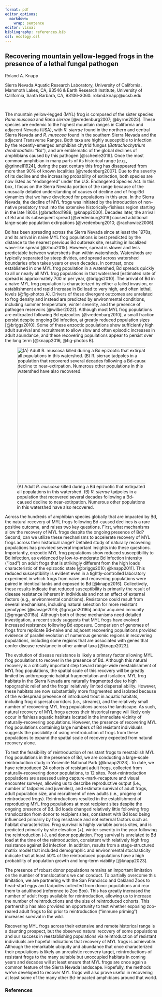 ```yaml
---
format: pdf
editor_options:
  markdown:
    wrap: sentence
editor: visual
bibliography: references.bib
csl: ecology.csl
---
```


## Recovering mountain yellow-legged frogs in the presence of a lethal fungal pathogen

Roland A. Knapp

Sierra Nevada Aquatic Research Laboratory, University of California, Mammoth Lakes, CA, 93546 & Earth Research Institute, University of California, Santa Barbara, CA, 93106-3060.
roland.knapp\@ucsb.edu

\

The mountain yellow-legged (MYL) frog is composed of the sister species *Rana muscosa* and *Rana sierrae* [@vredenburg2007; @byrne2023].
These species are endemic to the highest mountain ranges in California and adjacent Nevada (USA), with *R. sierrae* found in the northern and central Sierra Nevada and *R. muscosa* found in the southern Sierra Nevada and the adjacent Transverse Ranges.
Both taxa are highly susceptible to infection by the recently-emerged amphibian chytrid fungus (*Batrachochytrium dendrobatidis*: "Bd"), and are emblematic of the global declines of amphibians caused by this pathogen [@scheele2019].
Once the most common amphibian in many parts of its historical range [e.g., @grinnell1924], during the past century this frog has disappeared from more than 90% of known localities [@vredenburg2007].
Due to the severity of its decline and the increasing probability of extinction, both species are now listed as "endangered" under the U.S.
Endangered Species Act.
In this box, I focus on the Sierra Nevada portion of the range because of the unusually detailed understanding of causes of decline and of frog-Bd dynamics that we have developed for populations in this area.
In the Sierra Nevada, the decline of MYL frogs was initiated by the introduction of non-native predatory trout into the extensive historically-fishless region starting in the late 1800s [@bradford1989; @knapp2000].
Decades later, the arrival of Bd and its subsequent spread [@vredenburg2019] caused additional large-scale population extirpations [@vredenburg2010; @rachowicz2006].

Bd has been spreading across the Sierra Nevada since at least the 1970s, and its arrival in naive MYL frog populations is best predicted by the distance to the nearest previous Bd outbreak site, resulting in localized wave-like spread [@zhou2015].
However, spread is slower and less predictable between watersheds than within watersheds.
Watersheds are typically separated by steep divides, and spread across watershed boundaries often takes years or even decades.
In contrast, once established in one MYL frog population in a watershed, Bd spreads quickly to all or nearly all MYL frog populations in that watershed [estimated rate of spread is approximately 700 m per year, @briggs2010].
<!--#  The vectors responsible for Bd spread remain unknown, but the slow spread between drainages and low annual probability of Bd arrival in a drainage argues against a vector with high dispersal capabilities (e.g., birds, humans). Instead, it suggests a relatively ineffective vector, as might result from passive dispersal in the air, or on aquatic insects capable of only short distance dispersal. In contrast, the relatively rapid within-drainage spread is consistent with amphibians serving as vectors, including MYL frogs.-->The arrival of Bd in a naive MYL frog population is characterized by either a failed invasion, or establishment and rapid increase in Bd load to very high, and often lethal, levels (@fig-photos A).
Drivers of these divergent outcomes are unrelated to frog density and instead are predicted by environmental conditions, including summer temperature, winter severity, and the presence of pathogen reservoirs [@wilber2022].
Although most MYL frog populations are extirpated following Bd epizootics [@vredenburg2010], a small fraction persist despite ongoing Bd infection, at greatly reduced population sizes [@briggs2010].
Some of these enzootic populations show sufficiently high adult survival and recruitment to allow slow and often episodic increases in adult abundance, and these recovering populations appear to persist over the long term [@knapp2016, @fig-photos B].<!--# Add description of die-off sequence: Post-metamorphic mortality, mortality of remaining tadpoles at metamorphosis?-->

![(A) Adult *R. muscosa* killed during a Bd epizootic that extirpated all populations in this watershed. (B) *R. sierrae* tadpoles in a population that recovered several decades following a Bd-caused decline to near-extirpation. Numerous other populations in this watershed have also recovered.](figures/dead_vs_recovering.jpg){#fig-photos fig-align="center" width="450"}

Across the hundreds of amphibian species globally that are impacted by Bd, the natural recovery of MYL frogs following Bd-caused declines is a rare positive outcome, and raises two key questions.
First, what mechanisms allow the recovery of MYL frogs despite the ongoing presence of Bd?
Second, can we utilize these mechanisms to accelerate recovery of MYL frogs across their historical range?
Detailed study of naturally recovering populations has provided several important insights into these questions.
Importantly, enzootic MYL frog populations show reduced susceptibility to Bd infection, as evidenced by low-to-moderate Bd infection intensity ("load") on adult frogs that is strikingly different from the high loads characteristic of the epizootic state [@briggs2010; @knapp2011].
This reduced susceptibility is evident even in a tightly-controlled laboratory experiment in which frogs from naive and recovering populations were paired in identical tanks and exposed to Bd [@knapp2016].
Collectively, these results indicate that reduced susceptibility is primarily the result of disease resistance inherent in individuals and not an effect of external factors (e.g., environmental conditions).
Resistance could result from several mechanisms, including natural selection for more resistant genotypes [@savage2016; @grogan2018b] and/or acquired immunity [@grogan2018a].
Although both of these mechanisms need detailed investigation, a recent study suggests that MYL frogs have evolved increased resistance following Bd exposure.
Comparison of genomes of frogs from replicate Bd-naive and adjacent recovering populations provided evidence of parallel evolution of numerous genomic regions in recovering populations, including some regions that are associated with genes that confer disease resistance in other animal taxa [@knapp2023].

The evolution of disease resistance is likely a primary factor allowing MYL frog populations to recover in the presence of Bd.
Although this natural recovery is a critically important step toward range-wide reestablishment of MYL frog populations, the spatial scale of this recovery will be greatly limited by anthropogenic habitat fragmentation and isolation.
MYL frog habitats in the Sierra Nevada are naturally fragmented due to high topographic relief and the frogs' relatively limited dispersal ability.
However, these habitats are now substantially more fragmented and isolated because of the widespread presence of introduced trout in aquatic habitats, including frog dispersal corridors (i.e., streams), and the relatively small number of recovering MYL frog populations across the landscape.
As such, natural recovery of MYL frogs across their historical range will likely only occur in fishless aquatic habitats located in the immediate vicinity of naturally-recovering populations.
However, the presence of recovering MYL frog populations containing large numbers of Bd resistant individuals suggests the possibility of using reintroduction of frogs from these populations to expand the spatial scale of recovery expected from natural recovery alone.

To test the feasibility of reintroduction of resistant frogs to reestablish MYL frog populations in the presence of Bd, we are conducting a large-scale reintroduction study in Yosemite National Park [@knapp2023].
To date, we have reintroduced 24 cohorts of resistant adult frogs, collected from naturally-recovering donor populations, to 12 sites.
Post-reintroduction populations are assessed using capture-mark-recapture and visual encounter surveys, allowing us to describe reproductive output (i.e., number of tadpoles and juveniles), and estimate survival of adult frogs, adult population size, and recruitment of new adults (i.e., progeny of reintroduced frogs).
Reintroductions resulted in the establishment of reproducing MYL frog populations at most recipient sites despite the ongoing presence of Bd.
Bd loads changed relatively little following frog translocation from donor to recipient sites, consistent with Bd load being influenced primarily by frog resistance and not external factors such as habitat characteristics.
Frog survival is highly variable across sites, and is predicted primarily by site elevation (+), winter severity in the year following the reintroduction (-), and donor population.
Frog survival is unrelated to Bd load at the time of the reintroduction, consistent with relatively high frog resistance against Bd infection.
In addition, results from a stage-structured matrix model that included demographic and environmental stochasticity indicate that at least 50% of the reintroduced populations have a high probability of population growth and long-term viability [@knapp2023].

The presence of robust donor populations remains an important limitation on the number of translocations we can conduct.
To partially overcome this limitation, we are partnering with the San Francisco and Oakland Zoos to head-start eggs and tadpoles collected from donor populations and rear them to adulthood (reference to Zoo Box).
This has greatly increased the number of adult frogs available for reintroduction, allowing us to increase the number of reintroductions and the size of reintroduced cohorts.
This partnership has also provided an opportunity to test whether exposing zoo-reared adult frogs to Bd prior to reintroduction ("immune priming") increases survival in the wild.

Recovering MYL frogs across their extensive and remote historical range is a daunting prospect, but the observed natural recovery of some populations and our success in reestablishing populations via reintroduction of resistant individuals are hopeful indications that recovery of MYL frogs is achievable.
Although the remarkable ubiquity and abundance that once characterized their populations is likely an unrealistic recovery target, reintroductions of resistant frogs to the many suitable but unoccupied habitats in coming years and decades will at least ensure that MYL frogs are once again a common feature of the Sierra Nevada landscape.
Hopefully, the methods we've developed to recover MYL frogs will also prove useful in recovering at least some of the many other Bd-impacted amphibians around that world.

### References
